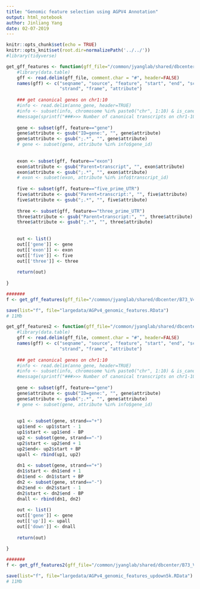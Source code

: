 ```yaml
---
title: "Genomic feature selection using AGPV4 Annotation"
output: html_notebook
author: Jinliang Yang
date: 02-07-2019
---
```



```r
knitr::opts_chunk$set(echo = TRUE) 
knitr::opts_knit$set(root.dir=normalizePath('../../')) 
#library(tidyverse)
```


```r
get_gff_features <- function(gff_file="/common/jyanglab/shared/dbcenter/B73_V4_Annotation_file/maize-genome-V4.gff3"){
    #library(data.table)
    gff <- read.delim(gff_file, comment.char = "#", header=FALSE)
    names(gff) <- c("seqname", "source", "feature", "start", "end", "score",
                    "strand", "frame", "attribute")
    
    ### get canonical genes on chr1:10
    #info <- read.delim(anno_gene, header=TRUE)
    #info <- subset(info, chromosome %in% paste0("chr", 1:10) & is_canonical == "yes" )
    #message(sprintf("###>>> Number of canonical transcripts on chr1-10: [ %s ]", nrow(info)))
    
    gene <- subset(gff, feature=="gene")
    gene$attribute <- gsub("ID=gene:", "", gene$attribute)
    gene$attribute <- gsub(";.*", "", gene$attribute)
    # gene <- subset(gene, attribute %in% info$gene_id)
    
    
    exon <- subset(gff, feature=="exon")
    exon$attribute <- gsub("Parent=transcript", "", exon$attribute)
    exon$attribute <- gsub(";.*", "", exon$attribute)
    # exon <- subset(exon, attribute %in% info$transcript_id)
    
    five <- subset(gff, feature=="five_prime_UTR")
    five$attribute <- gsub("Parent=transcript:", "", five$attribute)
    five$attribute <- gsub(";.*", "", five$attribute)
    
    three <- subset(gff, feature=="three_prime_UTR")
    three$attribute <- gsub("Parent=transcript:", "", three$attribute)
    three$attribute <- gsub(";.*", "", three$attribute)
    
    
    out <- list()
    out[['gene']] <- gene
    out[['exon']] <- exon
    out[['five']] <- five
    out[['three']] <- three
    
    return(out)
    
}

#######
f <- get_gff_features(gff_file="/common/jyanglab/shared/dbcenter/B73_V4_Annotation_file/maize-genome-V4.gff3")

save(list="f", file="largedata/AGPv4_genomic_features.RData")
# 11Mb

```




```r
get_gff_features2 <- function(gff_file="/common/jyanglab/shared/dbcenter/B73_V4_Annotation_file/maize-genome-V4.gff3", BP=5000){
    #library(data.table)
    gff <- read.delim(gff_file, comment.char = "#", header=FALSE)
    names(gff) <- c("seqname", "source", "feature", "start", "end", "score",
                    "strand", "frame", "attribute")
    
    ### get canonical genes on chr1:10
    #info <- read.delim(anno_gene, header=TRUE)
    #info <- subset(info, chromosome %in% paste0("chr", 1:10) & is_canonical == "yes" )
    #message(sprintf("###>>> Number of canonical transcripts on chr1-10: [ %s ]", nrow(info)))
    
    gene <- subset(gff, feature=="gene")
    gene$attribute <- gsub("ID=gene:", "", gene$attribute)
    gene$attribute <- gsub(";.*", "", gene$attribute)
    # gene <- subset(gene, attribute %in% info$gene_id)
    
    
    up1 <- subset(gene, strand=="+")
    up1$end <- up1$start - 1
    up1$start <- up1$end - BP
    up2 <- subset(gene, strand=="-")
    up2$start <- up2$end + 1
    up2$end<- up2$start + BP
    upall <- rbind(up1, up2)
    
    dn1 <- subset(gene, strand=="+")
    dn1$start <- dn1$end + 1
    dn1$end <- dn1$start + BP
    dn2 <- subset(gene, strand=="-")
    dn2$end <- dn2$start - 1
    dn2$start <- dn2$end - BP
    dnall <- rbind(dn1, dn2)
    
    out <- list()
    out[['gene']] <- gene
    out[['up']] <- upall
    out[['down']] <- dnall
    
    return(out)
    
}

#######
f <- get_gff_features2(gff_file="/common/jyanglab/shared/dbcenter/B73_V4_Annotation_file/maize-genome-V4.gff3", BP=5000)

save(list="f", file="largedata/AGPv4_genomic_features_updown5k.RData")
# 11Mb

```

